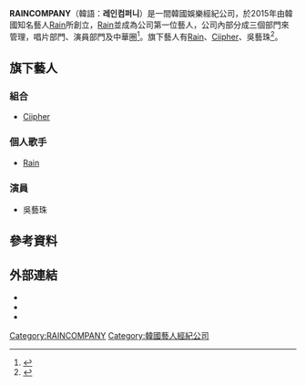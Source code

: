 {{Infobox company
| name = RAINCOMPANY
| name_en = RAINCOMPANY Co.,Ltd.
| logo = 
| logo_size = 
| logo_caption = 
| image = 
| image_size = 
| image_caption = 
| trading_name = 
| former_name = 
| native_name = 레인컴퍼니
| native_name_lang = KO
| other_name = 
| type = [[私人公司|私人公司]]
| foundation = 2015年10月1日
| founder = [[Rain|Rain]]
| location = {{KOR}}[[首爾|首爾]][[江南區_(首爾特別市)|江南區]]清潭洞狎鷗亭路79街19號6F
| area_served = 
| key_people = [[Rain|Rain]]
| products = 
| industry = [[K-POP|K-POP]]、[[演員|演員]]
| services = 藝人經紀
| owner = 
| homepage = {{URL|http://raincompany.co.kr}}
}}

'''RAINCOMPANY'''（韓語：'''레인컴퍼니'''）是一間韓國娛樂經紀公司，於2015年由韓國知名藝人[[Rain|Rain]]所創立，[[Rain|Rain]]並成為公司第一位藝人，公司內部分成三個部門來管理，唱片部門、演員部門及中華圈<ref name="The Straits Times 2021">{{cite web | title=South Korean stars such as Psy and Rain to launch new K-pop acts in 2021 | website=The Straits Times | date=2021-01-18 | url=https://www.straitstimes.com/life/entertainment/south-korean-stars-such-as-psy-and-rain-to-launch-new-k-pop-acts-in-2021 | access-date=2021-02-07 | archive-date=2021-02-14 | archive-url=https://web.archive.org/web/20210214081631/https://www.straitstimes.com/life/entertainment/south-korean-stars-such-as-psy-and-rain-to-launch-new-k-pop-acts-in-2021 }}</ref>。旗下藝人有[[Rain|Rain]]、[[Ciipher|Ciipher]]、吳藝珠<ref>{{Cite web|title=韓國藝人Rain個人SNS公佈自己公司首位女演員|url=https://tw.news.yahoo.com/%E9%9F%93%E5%9C%8B%E8%97%9D%E4%BA%BArain%E5%80%8B%E4%BA%BAsns%E5%85%AC%E4%BD%88%E8%87%AA%E5%B7%B1%E5%85%AC%E5%8F%B8%E9%A6%96%E4%BD%8D%E5%A5%B3%E6%BC%94%E5%93%A1-161157158.html|accessdate=2020-12-29|work=tw.news.yahoo.com|language=zh-TW}}</ref>。

== 旗下藝人 ==

=== 組合 ===

* [[Ciipher|Ciipher]]

=== 個人歌手 ===

* [[Rain|Rain]]

=== 演員 ===

* 吳藝珠

== 參考資料 ==
{{Reflist}}

== 外部連結 ==

* {{URL|http://raincompany.co.kr|官方網站}}
* {{instagram|raincompany_official|RAINCOMPANY}}
* {{Twitter|raincompany_|RAINCOMPANY}}

{{K-pop}}

[[Category:RAINCOMPANY|Category:RAINCOMPANY]]
[[Category:韓國藝人經紀公司|Category:韓國藝人經紀公司]]